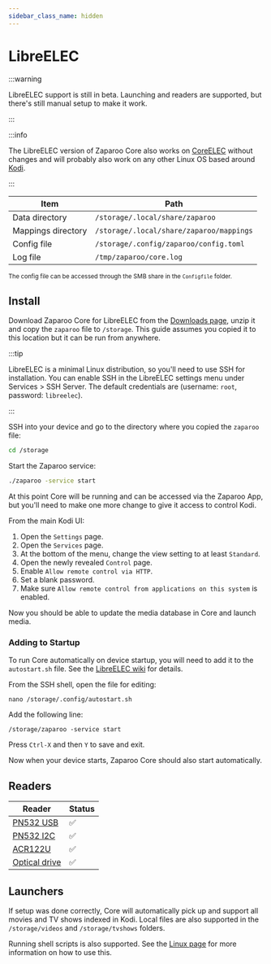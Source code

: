 ```yaml
---
sidebar_class_name: hidden
---
```


# LibreELEC

:::warning

LibreELEC support is still in beta. Launching and readers are supported, but there's still manual setup to make it work.

:::

:::info

The LibreELEC version of Zaparoo Core also works on [CoreELEC](https://coreelec.org/) without changes and will probably also work on any other Linux OS based around [Kodi](https://kodi.tv/).

:::

| Item               | Path                                     |
|--------------------|------------------------------------------|
| Data directory     | `/storage/.local/share/zaparoo`          |
| Mappings directory | `/storage/.local/share/zaparoo/mappings` |
| Config file        | `/storage/.config/zaparoo/config.toml`   |
| Log file           | `/tmp/zaparoo/core.log`                  |

<small>The config file can be accessed through the SMB share in the `Configfile` folder.</small>

## Install

Download Zaparoo Core for LibreELEC from the [Downloads page](/downloads/), unzip it and copy
the `zaparoo` file to `/storage`. This guide assumes you copied it to this location but it can be run from anywhere.

:::tip

LibreELEC is a minimal Linux distribution, so you'll need to use SSH for installation. You can enable SSH in the LibreELEC settings menu under Services > SSH Server. The default credentials are (username: `root`, password: `libreelec`).

:::

SSH into your device and go to the directory where you copied the `zaparoo` file:

```bash
cd /storage
```

Start the Zaparoo service:

```bash
./zaparoo -service start
```

At this point Core will be running and can be accessed via the Zaparoo App, but you'll need to make one more change to give it access to control Kodi.

From the main Kodi UI:

1. Open the `Settings` page.
2. Open the `Services` page.
3. At the bottom of the menu, change the view setting to at least `Standard`.
4. Open the newly revealed `Control` page.
5. Enable `Allow remote control via HTTP`.
6. Set a blank password.
7. Make sure `Allow remote control from applications on this system` is enabled.

Now you should be able to update the media database in Core and launch media.

### Adding to Startup

To run Core automatically on device startup, you will need to add it to the `autostart.sh` file. See the [LibreELEC wiki](https://wiki.libreelec.tv/configuration/startup-shutdown) for details.

From the SSH shell, open the file for editing:

`nano /storage/.config/autostart.sh`

Add the following line:

`/storage/zaparoo -service start`

Press `Ctrl-X` and then `Y` to save and exit.

Now when your device starts, Zaparoo Core should also start automatically.

## Readers

| Reader                                          | Status |
|-------------------------------------------------|--------|
| [PN532 USB](/docs/readers/nfc/pn532-usb.md)     | ✅      |
| [PN532 I2C](/docs/readers/nfc/pn532-module.md)  | ✅      |
| [ACR122U](/docs/readers/nfc/acr122u.md)         | ✅      |
| [Optical drive](/docs/readers/optical-drive.md) | ✅      |

## Launchers

If setup was done correctly, Core will automatically pick up and support all movies and TV shows indexed in Kodi. Local files are also supported in the `/storage/videos` and `/storage/tvshows` folders.

Running shell scripts is also supported. See the [Linux page](./linux.mdx#launchers) for more information on how to use this.
